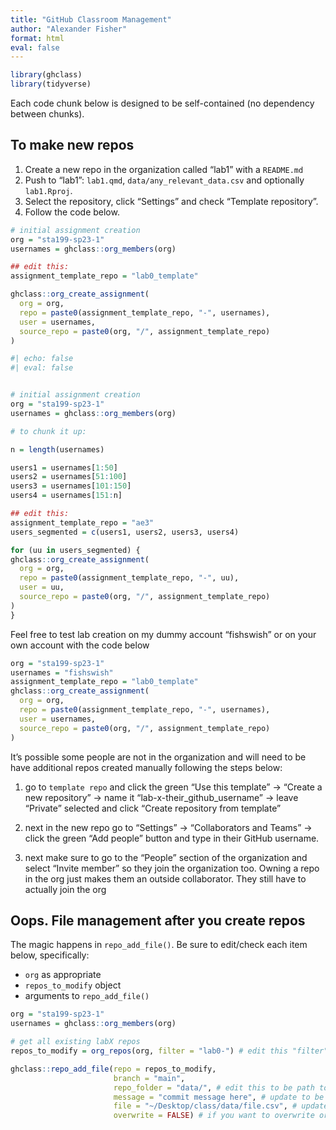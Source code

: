 ```yaml
---
title: "GitHub Classroom Management"
author: "Alexander Fisher"
format: html
eval: false
---
```


```r
library(ghclass)
library(tidyverse)
```

Each code chunk below is designed to be self-contained (no dependency between chunks).

## To make new repos

<!-- ############################################## -->

<!-- #### To make new repos -->

<!-- ############################################## -->

1.  Create a new repo in the organization called "lab1" with a `README.md`
2.  Push to "lab1": `lab1.qmd`, `data/any_relevant_data.csv` and optionally `lab1.Rproj`.
3.  Select the repository, click "Settings" and check "Template repository".
4.  Follow the code below.

```r
# initial assignment creation
org = "sta199-sp23-1"
usernames = ghclass::org_members(org)

## edit this:
assignment_template_repo = "lab0_template"

ghclass::org_create_assignment(
  org = org,
  repo = paste0(assignment_template_repo, "-", usernames),
  user = usernames,
  source_repo = paste0(org, "/", assignment_template_repo)
)
```

```r
#| echo: false
#| eval: false


# initial assignment creation
org = "sta199-sp23-1"
usernames = ghclass::org_members(org)

# to chunk it up:

n = length(usernames)

users1 = usernames[1:50]
users2 = usernames[51:100]
users3 = usernames[101:150]
users4 = usernames[151:n]

## edit this:
assignment_template_repo = "ae3"
users_segmented = c(users1, users2, users3, users4)

for (uu in users_segmented) {
ghclass::org_create_assignment(
  org = org,
  repo = paste0(assignment_template_repo, "-", uu),
  user = uu,
  source_repo = paste0(org, "/", assignment_template_repo)
)
}
```


Feel free to test lab creation on my dummy account "fishswish" or on your own account with the code below

```r
org = "sta199-sp23-1"
usernames = "fishswish"
assignment_template_repo = "lab0_template"
ghclass::org_create_assignment(
  org = org,
  repo = paste0(assignment_template_repo, "-", usernames),
  user = usernames,
  source_repo = paste0(org, "/", assignment_template_repo)
)
```

It's possible some people are not in the organization and will need to be have additional repos created manually following the steps below:

1.  go to `template repo` and click the green "Use this template" -\> "Create a new repository" -\> name it "lab-x-their_github_username" -\> leave "Private" selected and click "Create repository from template"

2.  next in the new repo go to "Settings" -\> "Collaborators and Teams" -\> click the green "Add people" button and type in their GitHub username.

3.  next make sure to go to the "People" section of the organization and select "Invite member" so they join the organization too.
    Owning a repo in the org just makes them an outside collaborator.
    They still have to actually join the org

## Oops. File management after you create repos

The magic happens in `repo_add_file()`.
Be sure to edit/check each item below, specifically:

-   `org` as appropriate
-   `repos_to_modify` object
-   arguments to `repo_add_file()`

```r
org = "sta199-sp23-1"
usernames = ghclass::org_members(org)

# get all existing labX repos
repos_to_modify = org_repos(org, filter = "lab0-") # edit this "filter"

ghclass::repo_add_file(repo = repos_to_modify,
                       branch = "main",
                       repo_folder = "data/", # edit this to be path to folder in repo
                       message = "commit message here", # update to be a meaningful commit message
                       file = "~/Desktop/class/data/file.csv", # update local path to the file you want to add
                       overwrite = FALSE) # if you want to overwrite or not
```

